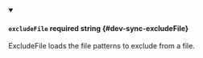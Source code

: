 
<details className="config-field" data-expandable="false" open>
<summary>

#### `excludeFile` <span className="config-field-required" data-required="false">required</span> <span className="config-field-type">string</span> <span className="config-field-default"></span> <span className="config-field-enum"></span> {#dev-sync-excludeFile}

ExcludeFile loads the file patterns to exclude from a file.

</summary>



</details>
